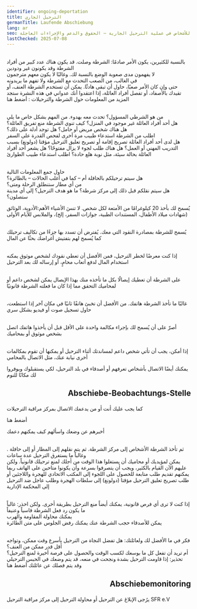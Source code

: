 ```yaml
---
identifier: ongoing-deportation
title: الترحيل الجاري
germanTitle: Laufende Abschiebung
lang: ar
seo: معلومات وإجراءات للأشخاص في عملية الترحيل الجارية – الحقوق والدعم والإجراءات العاجلة
lastChecked: 2025-07-08
---
```

<br/> بالنسبة للكثيرين، يكون الأمر صادمًا: الشرطة وصلت. قد يكون هناك عدد كبير من أفراد الشرطة وقد يكونون غير ودودين
<br/> لا يفهمون مدى صعوبة الوضع بالنسبة لك. وغالبًا لا يكون معهم مترجمون
<br/> في الغالب، من الصعب التحدث مع الشرطة ولا تفهم ما يريدونه
<br/> حتى وإن كان الأمر صعبًا، حاول أن تبقى هادئًا. يمكن أن تستخدم الشرطة العنف، أو تقيدك بالأصفاد، أو تفصل أفراد العائلة، إذا اعتقدوا أنك عدواني
في هذه النشرة ستجد المزيد من المعلومات حول الشرطة والترحيلات
:
<InternalShortLink identifier="police">أضغط هنا</InternalShortLink>

<br/> من هو الشرطي المسؤول؟ تحدث معه بهدوء. من المهم بشكل خاص ما يلي
<br/> هل أحد أفراد العائلة غير موجود في المنزل؟ كيف تنوي الشرطة منع تفريق العائلة؟
<br/> هل هناك شخص مريض أو حامل؟ هل توجد أدلة على ذلك؟
<br/> اطلب من الشرطة استدعاء طبيب مرة أخرى لفحص القدرة على السفر
<br/> هل لدى أحد أفراد العائلة تصريح إقامة أو تصريح تعليق الترحيل مؤقتا (دولونغ) بسبب التدريب المهني أو العمل؟ هل هناك طلب لجوء لا يزال مفتوحًا؟
هل يشعر أحد أفراد العائلة بحالة سيئة، مثل نوبة هلع حادة؟ اطلب استدعاء طبيب الطوارئ

<br/> حاول جمع المعلومات التالية
<br/> هل سيتم ترحيلكم بالحافلة أم – كما في أغلب الحالات – بالطائرة؟
<br/> من أي مطار ستنطلق الرحلة ومتى؟
<br/> هل سيتم نقلكم قبل ذلك إلى مركز شرطة؟
ما هو هدف الترحيل؟ إلى أي مدينة ستصلون؟

يُسمح لك بأخذ 20 كيلوغرامًا من الأمتعة لكل شخص. لا تنسَ الأشياء الأهم:الأدوية، الوثائق (شهادات ميلاد الأطفال، المستندات الطبية، جوازات السفر، إلخ)، والملابس للأيام الأولى

<br/>يُسمح للشرطة بمصادرة النقود التي معك. يُفترض أن تسدد بها جزءًا من تكاليف ترحيلك  
كما يُسمح لهم بتفتيش أغراضك بحثًا عن المال

<br/> إذا كنت معرضًا لخطر الترحيل، فمن الأفضل أن تعطي نقودك لشخص موثوق
يمكنه استخدام المال لدفع أتعاب محامٍ، أو إرساله لك بعد الترحيل

<br/> على الشرطة أن تعطيك إيصالًا بكل ما تأخذه منك
بهذا الإيصال يمكن لشخص داعم أو لمحاميك التحقق مما إذا كان ما فعلته الشرطة قانونيًا

<br/> غالبًا ما تأخذ الشرطة هاتفك. من الأفضل أن تخبئ هاتفًا ثانيًا في مكان آخر
إذا استطعت، حاول تسجيل صوت أو فيديو بشكل سري

<br/> أصرّ على أن يُسمح لك بإجراء مكالمة واحدة على الأقل قبل أن يأخذوا هاتفك
اتصل بشخص موثوق أو بمحاميك

<br/> إذا أمكن، يجب أن تأتي شخص داعم لمساندتك أثناء الترحيل
أو يمكنها أن تقوم بمكالمات أخرى نيابة عنك، مثل الاتصال بالمحامي

يمكنك أيضًا الاتصال بأشخاص تعرفهم أو أصدقاء في بلد الترحيل، لكي يستقبلوك ويوفروا لك مكانًا للنوم

## <p align="right">Abschiebe-Beobachtungs-Stelle</p>
ﻛﻤﺎ ﻳﺠﺐ ﻋﻠﻴﻚ ﺃﻧﺖ ﺃﻭ ﻣﻦ ﻳﺪﻋﻤﻚ ﺍﻻﺗﺼﺎﻝ ﺑﻤﺮﻛﺰ ﻣﺮﺍﻗﺒﺔ ﺍﻟﺘﺮﺣﻴﻼﺕ

<InternalShortLink identifier="contacts">أضغط هنا</InternalShortLink>

ﺃﺧﺒﺮﻫﻢ ﻋﻦ ﻭﺿﻌﻚ ﻭﺍﺳﺄﻟﻬﻢ ﻛﻴﻒ ﻳﻤﻜﻨﻬﻢ ﺩﻋﻤﻚ

<br/> ﺛﻢ ﺗﺄﺧﺬ ﺍﻟﺸﺮﻃﺔ ﺍﻷﺷﺨﺎﺹ ﺇﻟﻰ ﻣﺮﻛﺰ ﺍﻟﺸﺮﻃﺔ. ﺛﻢ ﻳﺘﻢ ﻧﻘﻠﻬﻢ ﺇﻟﻰ ﺍﻟﻤﻄﺎﺭ ﺃﻭ ﺇﻟﻰ ﺣﺎﻓﻠﺔ . ﻭﻏﺎﻟﺒﺎً ﻣﺎ ﻳﺴﺘﻐﺮﻕ ﺍﻟﺘﺮﺣﻴﻞ ﻋﺪﺓ ﺳﺎﻋﺎﺕ
<br/> ﻳﻤﻜﻦ ﻟﻤﺆﻳﺪﻳﻚ ﺃﻭ ﻣﺤﺎﻣﻴﻚ ﺃﻥ ﻳﺴﺘﻐﻠﻮﺍ ﻫﺬﺍ ﺍﻟﻮﻗﺖ ﻣﻦ ﺃﺟﻠﻚ ﻟﻤﻨﻊ ﺗﺮﺣﻴﻠﻚ ﻗﺎﻧﻮﻧﻴﺎً. ﻭﻟﻜﻦ ﻋﻠﻴﻬﻢ ﺍﻵﻥ ﺍﻟﻘﻴﺎﻡ ﺑﺎﻟﻜﺜﻴﺮ، ﻭﻳﺠﺐ ﺃﻥ ﻳﺘﺼﺮﻓﻮﺍ ﺑﺴﺮﻋﺔ ﻭﺃﻥ ﻳﻜﻮﻧﻮﺍ ﻣﺘﺎﺣﻴﻦ ﻋﻠﻰ ﺍﻟﻬﺎﺗﻒ
ﺭﺑﻤﺎ ﻳﻤﻜﻨﻬﻢ ﺗﻘﺪﻳﻢ ﻃﻠﺐ ﻣﺘﺎﺑﻌﺔ ﻟﻠﺤﺼﻮﻝ ﻋﻠﻰ ﺍﻟﻠﺠﻮﺀ ﺇﻟﻰ ﺍﻟﻤﻜﺘﺐ ﺍﻻﺗﺤﺎﺩﻱ ﻟﻠﻬﺠﺮﺓ ﻭﺍﻟﻼﺟﺌﻴﻦ ﺃﻭ ﻃﻠﺐ تصريح تعليق الترحيل مؤقتا (دولونغ) ﺇﻟﻰ ﺳﻠﻄﺎﺕ ﺍﻟﻬﺠﺮﺓ ﻭﻃﻠﺐ ﻋﺎﺟﻞ ﺿﺪ ﺍﻟﺘﺮﺣﻴﻞ ﺇﻟﻰ ﺍﻟﻤﺤﻜﻤﺔ ﺍﻹﺩﺍﺭﻳﺔ

<br/> ﺇﺫﺍ ﻛﻨﺖ ﻻ ﺗﺮﻯ ﺃﻱ ﻓﺮﺹ ﻗﺎﻧﻮﻧﻴﺔ، ﻳﻤﻜﻨﻚ ﺃﻳﻀﺎً ﻣﻨﻊ ﺍﻟﺘﺮﺣﻴﻞ ﺑﻄﺮﻳﻘﺔ ﺃﺧﺮﻯ. ﻭﻟﻜﻦ ﺍﺣﺬﺭ: ﻏﺎﻟﺒﺎً ﻣﺎ ﻳﻜﻮﻥ ﺭﺩ ﻓﻌﻞ ﺍﻟﺸﺮﻃﺔ ﻗﺎﺳﻴﺎً ﻭﻋﻨﻴﻔﺎً
<br/> ﻳﻤﻜﻨﻚ ﻣﺤﺎﻭﻟﺔ ﺍﻟﻤﻘﺎﻭﻣﺔ ﻭﺍﻟﻬﺮﺏ
<br/> ﻳﻤﻜﻦ ﻟﻸﺻﺪﻗﺎﺀ ﺣﺠﺐ ﺍﻟﺸﺮﻃﺔ ﻋﻨﻚ
ﻳﻤﻜﻨﻚ ﺭﻓﺾ ﺍﻟﺠﻠﻮﺱ ﻋﻠﻰ ﻣﺘﻦ ﺍﻟﻄﺎﺋﺮﺓ

<ExternalShortLink identifier="airplane"></ExternalShortLink>

<ExternalShortLink identifier="noboarderassembly_resistance"></ExternalShortLink>

<br/> ﻓﻜﺮ ﻓﻲ ﻣﺎ ﺍﻷﻓﻀﻞ ﻟﻚ ﻭﻟﻌﺎﺋﻠﺘﻚ: ﻫﻞ ﺗﻔﻀﻞ ﺍﻟﻨﺠﺎﺓ ﻣﻦ ﺍﻟﺘﺮﺣﻴﻞ ﺑﺄﺳﺮﻉ ﻭﻗﺖ ﻣﻤﻜﻦ، ﻭﺗﻮﺍﺟﻪ ﺃﻗﻞ ﻗﺪﺭ ﻣﻤﻜﻦ ﻣﻦ ﺍﻟﻌﻨﻒ؟
<br/> ﺃﻡ ﺗﺮﻳﺪ ﺃﻥ ﺗﻔﻌﻞ ﻛﻞ ﻣﺎ ﺑﻮﺳﻌﻚ ﻟﻜﺴﺐ ﺍﻟﻮﻗﺖ ﻭﺍﻟﺤﺼﻮﻝ ﻋﻠﻰ ﻓﺮﺻﺔ ﺃﺧﻴﺮﺓ ﻟﻤﻨﻊ ﺍﻟﺘﺮﺣﻴﻞ؟
تحذير: إذا قاومت الترحيل بشدة ونجحت في منعه، قد يتم وضعك في الحبس الترحيلي وقد يتم فصلك عن عائلتك
<InternalShortLink identifier="detention">أضغط هنا</InternalShortLink>

## <p align="right">Abschiebemonitoring</p>
ﻳﺮُﺟﻰ ﺍﻹﺑﻼﻍ ﻋﻦ ﺍﻟﺘﺮﺣﻴﻞ ﺃﻭ ﻣﺤﺎﻭﻟﺔ ﺍﻟﺘﺮﺣﻴﻞ ﺇﻟﻰ ﻣﺮﻛﺰ ﻣﺮﺍﻗﺒﺔ ﺍﻟﺘﺮﺣﻴﻞ
SFR e.V

<Address identifier="sfr_abschiebemonitoring"/>

